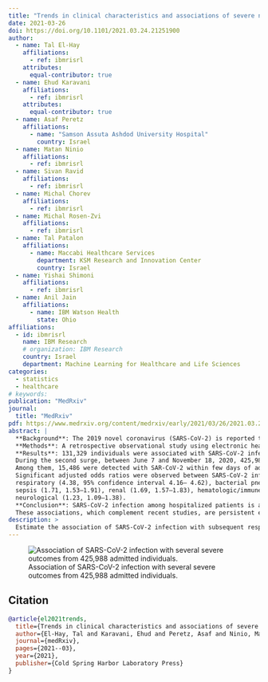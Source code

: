 ```yaml
---
title: "Trends in clinical characteristics and associations of severe non-respiratory events related to SARS-CoV-2"
date: 2021-03-26
doi: https://doi.org/10.1101/2021.03.24.21251900
author:
  - name: Tal El-Hay
    affiliations: 
      - ref: ibmrisrl
    attributes:
      equal-contributor: true
  - name: Ehud Karavani
    affiliations: 
      - ref: ibmrisrl
    attributes:
      equal-contributor: true
  - name: Asaf Peretz
    affiliations: 
      - name: "Samson Assuta Ashdod University Hospital"
        country: Israel
  - name: Matan Ninio
    affiliations: 
      - ref: ibmrisrl
  - name: Sivan Ravid
    affiliations: 
      - ref: ibmrisrl
  - name: Michal Chorev
    affiliations: 
      - ref: ibmrisrl
  - name: Michal Rosen-Zvi
    affiliations: 
      - ref: ibmrisrl
  - name: Tal Patalon
    affiliations: 
      - name: Maccabi Healthcare Services
        department: KSM Research and Innovation Center
        country: Israel
  - name: Yishai Shimoni
    affiliations: 
      - ref: ibmrisrl
  - name: Anil Jain
    affiliations: 
      - name: IBM Watson Health
        state: Ohio
affiliations: 
  - id: ibmrisrl
    name: IBM Research
    # organization: IBM Research
    country: Israel
    department: Machine Learning for Healthcare and Life Sciences
categories:
  - statistics
  - healthcare
# keywords: 
publication: "MedRxiv"
journal: 
  title: "MedRxiv"
pdf: https://www.medrxiv.org/content/medrxiv/early/2021/03/26/2021.03.24.21251900.full.pdf
abstract: |
  **Background**: The 2019 novel coronavirus (SARS-CoV-2) is reported to result in both respiratory and non-respiratory severe health outcomes, but quantitative assessment of the risk – while adjusting for underlying risk driven by comorbidities – is not yet established.
  **Methods**: A retrospective observational study using electronic health records of 9,344,021 individuals across the U.S. with at-least 1 year of clinical history and followed up throughout 2020.
  **Results**: 131,329 individuals were associated with SARS-CoV-2 infection by January 6, 2021 in three distinct surges. While the age and number of preexisting conditions had decreased throughout the pandemic, the characteristics of those who experienced severe health events did not. \n
  During the second surge, between June 7 and November 18, 2020, 425,988 individuals in the base cohort were admitted to emergency rooms or hospitals. 
  Among them, 15,486 were detected with SAR-CoV-2 within few days of admission. 
  Significant adjusted odds ratios were observed between SARS-CoV-2 infection and the following severe health events: 
  respiratory (4.38, 95% confidence interval 4.16– 4.62), bacterial pneumonia (3.25, 2.76–3.83), 
  sepsis (1.71, 1.53–1.91), renal (1.69, 1.57–1.83), hematologic/immune (1.32, 1.20–1.45), 
  neurological (1.23, 1.09–1.38).
  **Conclusion**: SARS-CoV-2 infection among hospitalized patients is associated with non-negligible increased risk of severe events including multiple non-respiratory ones. 
  These associations, which complement recent studies, are persistent even after accounting for sources of selection and confounding bias, increasing the confidence they are not spurious.
description: >
  Estimate the association of SARS-CoV-2 infection with subsequent respiratoty and non-respiratory severe outcomes.
---
```


![Association of SARS-CoV-2 infection with several severe outcomes from 425,988 admitted individuals.](figure4.png)

## Citation
```bibtex
@article{el2021trends,
  title={Trends in clinical characteristics and associations of severe non-respiratory events related to SARS-CoV-2},
  author={El-Hay, Tal and Karavani, Ehud and Peretz, Asaf and Ninio, Matan and Ravid, Sivan and Chorev, Michal and Rosen-Zvi, Michal and Patalon, Tal and Shimoni, Yishai and Jain, Anil},
  journal={medRxiv},
  pages={2021--03},
  year={2021},
  publisher={Cold Spring Harbor Laboratory Press}
}
```

